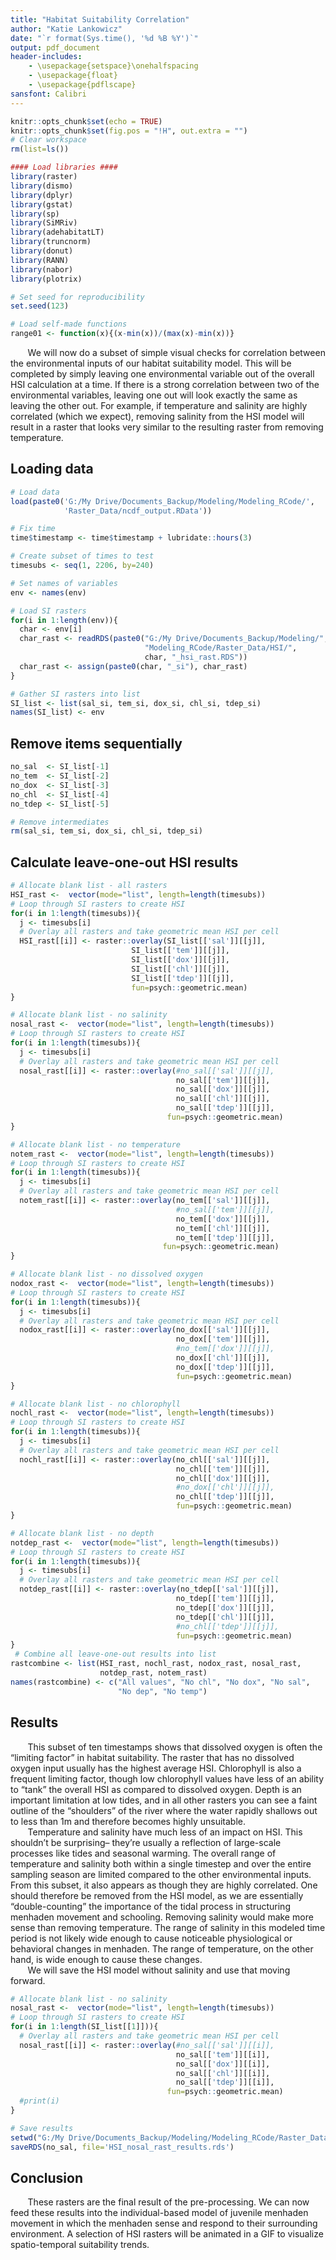 ```yaml
---
title: "Habitat Suitability Correlation"
author: "Katie Lankowicz"
date: "`r format(Sys.time(), '%d %B %Y')`"
output: pdf_document
header-includes:
    - \usepackage{setspace}\onehalfspacing
    - \usepackage{float}
    - \usepackage{pdflscape}
sansfont: Calibri
---
```


```r
knitr::opts_chunk$set(echo = TRUE)
knitr::opts_chunk$set(fig.pos = "!H", out.extra = "")
# Clear workspace
rm(list=ls())

#### Load libraries ####
library(raster)
library(dismo)
library(dplyr)
library(gstat)
library(sp)
library(SiMRiv)
library(adehabitatLT)
library(truncnorm)
library(donut)
library(RANN)
library(nabor)
library(plotrix)

# Set seed for reproducibility
set.seed(123)

# Load self-made functions
range01 <- function(x){(x-min(x))/(max(x)-min(x))}
```
|        We will now do a subset of simple visual checks for correlation between the environmental inputs of our habitat suitability model. This will be completed by simply leaving one environmental variable out of the overall HSI calculation at a time. If there is a strong correlation between two of the environmental variables, leaving one out will look exactly the same as leaving the other out. For example, if temperature and salinity are highly correlated (which we expect), removing salinity from the HSI model will result in a raster that looks very similar to the resulting raster from removing temperature.

## Loading data
\singlespacing
```r
# Load data
load(paste0('G:/My Drive/Documents_Backup/Modeling/Modeling_RCode/',
            'Raster_Data/ncdf_output.RData'))

# Fix time
time$timestamp <- time$timestamp + lubridate::hours(3)

# Create subset of times to test
timesubs <- seq(1, 2206, by=240)

# Set names of variables
env <- names(env)

# Load SI rasters
for(i in 1:length(env)){
  char <- env[i]
  char_rast <- readRDS(paste0("G:/My Drive/Documents_Backup/Modeling/",
                              "Modeling_RCode/Raster_Data/HSI/",
                              char, "_hsi_rast.RDS"))
  char_rast <- assign(paste0(char, "_si"), char_rast)
}

# Gather SI rasters into list
SI_list <- list(sal_si, tem_si, dox_si, chl_si, tdep_si)
names(SI_list) <- env
```

## Remove items sequentially
```r
no_sal  <- SI_list[-1]
no_tem  <- SI_list[-2]
no_dox  <- SI_list[-3]
no_chl  <- SI_list[-4]
no_tdep <- SI_list[-5]

# Remove intermediates
rm(sal_si, tem_si, dox_si, chl_si, tdep_si)
```

## Calculate leave-one-out HSI results
```r
# Allocate blank list - all rasters
HSI_rast <-  vector(mode="list", length=length(timesubs))
# Loop through SI rasters to create HSI
for(i in 1:length(timesubs)){
  j <- timesubs[i]
  # Overlay all rasters and take geometric mean HSI per cell
  HSI_rast[[i]] <- raster::overlay(SI_list[['sal']][[j]],
                           SI_list[['tem']][[j]],
                           SI_list[['dox']][[j]],
                           SI_list[['chl']][[j]],
                           SI_list[['tdep']][[j]],
                           fun=psych::geometric.mean)
}

# Allocate blank list - no salinity
nosal_rast <-  vector(mode="list", length=length(timesubs))
# Loop through SI rasters to create HSI
for(i in 1:length(timesubs)){
  j <- timesubs[i]
  # Overlay all rasters and take geometric mean HSI per cell
  nosal_rast[[i]] <- raster::overlay(#no_sal[['sal']][[j]],
                                     no_sal[['tem']][[j]],
                                     no_sal[['dox']][[j]],
                                     no_sal[['chl']][[j]],
                                     no_sal[['tdep']][[j]],
                                   fun=psych::geometric.mean)
}

# Allocate blank list - no temperature
notem_rast <-  vector(mode="list", length=length(timesubs))
# Loop through SI rasters to create HSI
for(i in 1:length(timesubs)){
  j <- timesubs[i]
  # Overlay all rasters and take geometric mean HSI per cell
  notem_rast[[i]] <- raster::overlay(no_tem[['sal']][[j]],
                                     #no_sal[['tem']][[j]],
                                     no_tem[['dox']][[j]],
                                     no_tem[['chl']][[j]],
                                     no_tem[['tdep']][[j]],
                                  fun=psych::geometric.mean)
}

# Allocate blank list - no dissolved oxygen
nodox_rast <-  vector(mode="list", length=length(timesubs))
# Loop through SI rasters to create HSI
for(i in 1:length(timesubs)){
  j <- timesubs[i]
  # Overlay all rasters and take geometric mean HSI per cell
  nodox_rast[[i]] <- raster::overlay(no_dox[['sal']][[j]],
                                     no_dox[['tem']][[j]],
                                     #no_tem[['dox']][[j]],
                                     no_dox[['chl']][[j]],
                                     no_dox[['tdep']][[j]],
                                     fun=psych::geometric.mean)
}

# Allocate blank list - no chlorophyll
nochl_rast <-  vector(mode="list", length=length(timesubs))
# Loop through SI rasters to create HSI
for(i in 1:length(timesubs)){
  j <- timesubs[i]
  # Overlay all rasters and take geometric mean HSI per cell
  nochl_rast[[i]] <- raster::overlay(no_chl[['sal']][[j]],
                                     no_chl[['tem']][[j]],
                                     no_chl[['dox']][[j]],
                                     #no_dox[['chl']][[j]],
                                     no_chl[['tdep']][[j]],
                                     fun=psych::geometric.mean)
}

# Allocate blank list - no depth
notdep_rast <-  vector(mode="list", length=length(timesubs))
# Loop through SI rasters to create HSI
for(i in 1:length(timesubs)){
  j <- timesubs[i]
  # Overlay all rasters and take geometric mean HSI per cell
  notdep_rast[[i]] <- raster::overlay(no_tdep[['sal']][[j]],
                                     no_tdep[['tem']][[j]],
                                     no_tdep[['dox']][[j]],
                                     no_tdep[['chl']][[j]],
                                     #no_chl[['tdep']][[j]],
                                     fun=psych::geometric.mean)
}
 # Combine all leave-one-out results into list
rastcombine <- list(HSI_rast, nochl_rast, nodox_rast, nosal_rast, 
                    notdep_rast, notem_rast)
names(rastcombine) <- c("All values", "No chl", "No dox", "No sal", 
                        "No dep", "No temp")
```

\newpage
\begin{landscape}
```r
  par(mfrow=c(2,3))
  for(i in 1:length(rastcombine)){
       raster::plot(rastcombine[[i]][[1]],
         zlim=c(0, 1),
         main=paste0(names(rastcombine[i])),
         axes=F,
         box=F) 
  } 
```
\newpage
```r
  par(mfrow=c(2,3))
  for(i in 1:length(rastcombine)){
       raster::plot(rastcombine[[i]][[2]],
         zlim=c(0, 1),
         main=paste0(names(rastcombine[i])),
         axes=F,
         box=F) 
  } 
```
\newpage
```r
  par(mfrow=c(2,3))
  for(i in 1:length(rastcombine)){
       raster::plot(rastcombine[[i]][[3]],
         zlim=c(0, 1),
         main=paste0(names(rastcombine[i])),
         axes=F,
         box=F) 
  } 
```
\newpage
```r
  par(mfrow=c(2,3))
  for(i in 1:length(rastcombine)){
       raster::plot(rastcombine[[i]][[4]],
         zlim=c(0, 1),
         main=paste0(names(rastcombine[i])),
         axes=F,
         box=F) 
  } 
```
\newpage
```r
  par(mfrow=c(2,3))
  for(i in 1:length(rastcombine)){
       raster::plot(rastcombine[[i]][[5]],
         zlim=c(0, 1),
         main=paste0(names(rastcombine[i])),
         axes=F,
         box=F) 
  } 
```
\newpage
```r
  par(mfrow=c(2,3))
  for(i in 1:length(rastcombine)){
       raster::plot(rastcombine[[i]][[6]],
         zlim=c(0, 1),
         main=paste0(names(rastcombine[i])),
         axes=F,
         box=F) 
  } 
```
\newpage
```r
  par(mfrow=c(2,3))
  for(i in 1:length(rastcombine)){
       raster::plot(rastcombine[[i]][[7]],
         zlim=c(0, 1),
         main=paste0(names(rastcombine[i])),
         axes=F,
         box=F) 
  } 
```
\newpage
```r
  par(mfrow=c(2,3))
  for(i in 1:length(rastcombine)){
       raster::plot(rastcombine[[i]][[8]],
         zlim=c(0, 1),
         main=paste0(names(rastcombine[i])),
         axes=F,
         box=F) 
  } 
```
\newpage
```r
  par(mfrow=c(2,3))
  for(i in 1:length(rastcombine)){
       raster::plot(rastcombine[[i]][[9]],
         zlim=c(0, 1),
         main=paste0(names(rastcombine[i])),
         axes=F,
         box=F) 
  } 
```
\newpage
```r
  par(mfrow=c(2,3))
  for(i in 1:length(rastcombine)){
       raster::plot(rastcombine[[i]][[10]],
         zlim=c(0, 1),
         main=paste0(names(rastcombine[i])),
         axes=F,
         box=F) 
  } 
```
\end{landscape}

\newpage
\onehalfspacing
## Results
|        This subset of ten timestamps shows that dissolved oxygen is often the "limiting factor" in habitat suitability. The raster that has no dissolved oxygen input usually has the highest average HSI. Chlorophyll is also a frequent limiting factor, though low chlorophyll values have less of an ability to "tank" the overall HSI as compared to dissolved oxygen. Depth is an important limitation at low tides, and in all other rasters you can see a faint outline of the "shoulders" of the river where the water rapidly shallows out to less than 1m and therefore becomes highly unsuitable.  
|        Temperature and salinity have much less of an impact on HSI. This shouldn't be surprising-- they're usually a reflection of large-scale processes like tides and seasonal warming. The overall range of temperature and salinity both within a single timestep and over the entire sampling season are limited compared to the other environmental inputs. From this subset, it also appears as though they are highly correlated. One should therefore be removed from the HSI model, as we are essentially "double-counting" the importance of the tidal process in structuring menhaden movement and schooling. Removing salinity would make more sense than removing temperature. The range of salinity in this modeled time period is not likely wide enough to cause noticeable physiological or behavioral changes in menhaden. The range of temperature, on the other hand, is wide enough to cause these changes.  
|        We will save the HSI model without salinity and use that moving forward.

\singlespacing
```r
# Allocate blank list - no salinity
nosal_rast <-  vector(mode="list", length=length(timesubs))
# Loop through SI rasters to create HSI
for(i in 1:length(SI_list[[1]])){
  # Overlay all rasters and take geometric mean HSI per cell
  nosal_rast[[i]] <- raster::overlay(#no_sal[['sal']][[i]],
                                     no_sal[['tem']][[i]],
                                     no_sal[['dox']][[i]],
                                     no_sal[['chl']][[i]],
                                     no_sal[['tdep']][[i]],
                                   fun=psych::geometric.mean)
  #print(i)
}

# Save results
setwd("G:/My Drive/Documents_Backup/Modeling/Modeling_RCode/Raster_Data/HSI/results/")
saveRDS(no_sal, file='HSI_nosal_rast_results.rds')
```
\onehalfspacing

## Conclusion
|        These rasters are the final result of the pre-processing. We can now feed these results into the individual-based model of juvenile menhaden movement in which the menhaden sense and respond to their surrounding environment. A selection of HSI rasters will be animated in a GIF to visualize spatio-temporal suitability trends. 